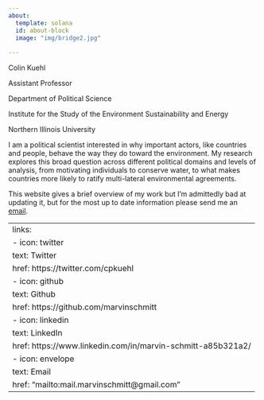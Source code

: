 ```yaml
---
about:
  template: solana
  id: about-block
  image: "img/bridge2.jpg"
  
---
```


::: {#about-block}
:::

 Colin Kuehl
 
Assistant Professor

Department of Political Science

Institute for the Study of the Environment Sustainability and Energy

 Northern Illinois University

I am a political scientist interested in why important actors, like countries and people, behave the way they do toward the environment. My research explores this broad question across different political domains and levels of analysis, from motivating individuals to conserve water, to what makes countries more likely to ratify multi-lateral environmental agreements. 


This website gives a brief overview of my work but I'm admittedly bad at updating it, but for the most up to date information please send me an [email](mailto:ckuehl@niu.edu). 



---
links:
    - icon: twitter
      text: Twitter
      href: https://twitter.com/cpkuehl
    - icon: github
      text: Github
      href: https://github.com/marvinschmitt
    - icon: linkedin
      text: LinkedIn
      href: https://www.linkedin.com/in/marvin-schmitt-a85b321a2/
    - icon: envelope
      text: Email
      href: "mailto:mail.marvinschmitt@gmail.com"  
---